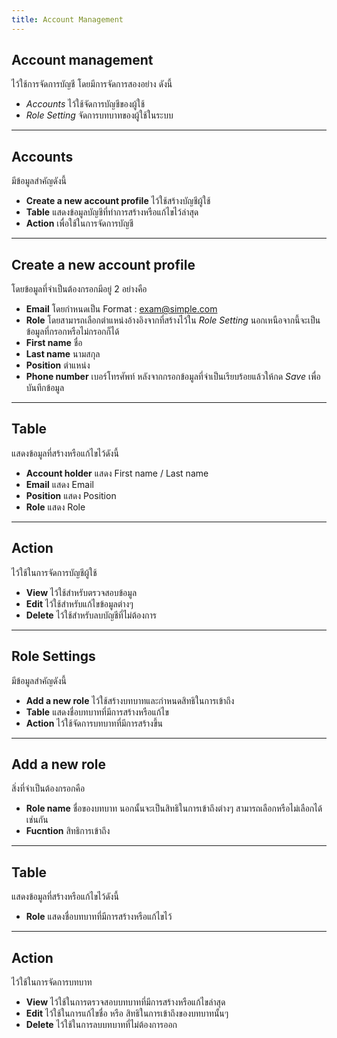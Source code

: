 ```yaml
---
title: Account Management
---
```


## **Account management** 
ไว้ใช้การจัดการบัญชี โดยมีการจัดการสองอย่าง ดังนี้
- *Accounts* ไว้ใช้จัดการบัญชีของผู้ใช้
- *Role Setting* จัดการบทบาทของผู้ใช้ในระบบ

---
<Tabs className="unique-tabs">

<TabItem value="Accounts">

## **Accounts** 
มีข้อมูลสำคัญดังนี้
- **Create a new account profile** ไว้ใช้สร้างบัญชีผู้ใช้
- **Table** แสดงข้อมูลบัญชีที่ทำการสร้างหรือแก้ไขไว้ล่าสุด
- **Action** เพื่อใช้ในการจัดการบัญชี

---
## **Create a new account profile**
โดยข้อมูลที่จำเป็นต้องกรอกมีอยู่ 2 อย่างคือ
- **Email** โดยกำหนดเป็น Format : exam@simple.com
- **Role** โดยสามารถเลือกตำแหน่งอ้างอิงจากที่สร้างไว้ใน _Role Setting_
นอกเหนือจากนี้จะเป็นข้อมูลที่กรอกหรือไม่กรอกก็ได้
- **First name** ชื่อ
- **Last name** นามสกุล
- **Position** ตำแหน่ง
- **Phone number** เบอร์โทรศัพท์
หลังจากกรอกข้อมูลที่จำเป็นเรียบร้อยแล้วให้กด _Save_ เพื่อบันทึกข้อมูล

---
## **Table**
แสดงข้อมูลที่สร้างหรือแก้ไขไว้ดังนี้
 - **Account holder** แสดง First name / Last name
 - **Email** แสดง Email
 - **Position** แสดง Position
 - **Role** แสดง Role

---
## **Action**
ไว้ใช้ในการจัดการบัญชีผู้ใช้
- **View** ไว้ใช้สำหรับตรวจสอบข้อมูล
- **Edit** ไว้ใช้สำหรับแก้ไขข้อมูลต่างๆ
- **Delete** ไว้ใช้สำหรับลบบัญชีที่ไม่ต้องการ

---
</TabItem>

<TabItem value="Role Settings">

## **Role Settings**
มีข้อมูลสำคัญดังนี้
- **Add a new role** ไว้ใช้สร้างบทบาทและกำหนดสิทธิในการเข้าถึง
- **Table** แสดงชื่อบทบาทที่มีการสร้างหรือแก้ไข
- **Action** ไว้ใช้จัดการบทบาทที่มีการสร้างขึ้น

---
## **Add a new role**
สิ่งที่จำเป็นต้องกรอกคือ 
- **Role name** ชื่อของบทบาท
นอกนั้นจะเป็นสิทธิในการเข้าถึงต่างๆ สามารถเลือกหรือไม่เลือกได้เช่นกัน
- **Fucntion** สิทธิการเข้าถึง

---
## **Table**
แสดงข้อมูลที่สร้างหรือแก้ไขไว้ดังนี้
- **Role** แสดงชื่อบทบาทที่มีการสร้างหรือแก้ไขไว้

---
## **Action**
ไว้ใช้ในการจัดการบทบาท
- **View** ไว้ใช้ในการตรวจสอบบทบาทที่มีการสร้างหรือแก้ไขล่าสุด
- **Edit** ไว้ใช้ในการแก้ไขชื่อ หรือ สิทธิในการเข้าถึงของบทบาทนั้นๆ
- **Delete** ไว้ใช้ในการลบบทบาทที่ไม่ต้องการออก


</TabItem>
</Tabs>